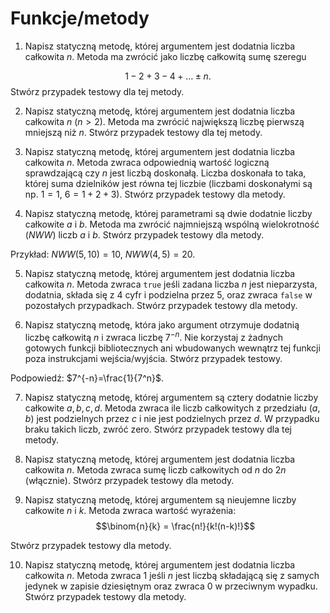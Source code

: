 # Funkcje/metody



1. Napisz statyczną metodę, której argumentem jest dodatnia liczba całkowita $n$. Metoda ma zwrócić jako liczbę całkowitą sumę szeregu

$$1-2+3-4+\ldots \pm n.$$
Stwórz przypadek testowy dla tej metody.

2. Napisz statyczną metodę, której argumentem jest dodatnia liczba całkowita $n$ ($n>2$). Metoda ma zwrócić największą liczbę pierwszą mniejszą niż $n$. Stwórz przypadek testowy dla tej metody. 

3. Napisz statyczną metodę, której argumentem jest dodatnia liczba całkowita $n$. Metoda zwraca odpowiednią wartość logiczną sprawdzającą czy $n$ jest liczbą doskonałą. Liczba doskonała to taka, której suma dzielników jest równa tej liczbie
(liczbami doskonałymi są np. $1 = 1$, $6 = 1 + 2 + 3$). Stwórz przypadek testowy dla metody.

4. Napisz statyczną metodę, której parametrami są dwie dodatnie liczby całkowite $a$ i $b$. Metoda ma zwrócić najmniejszą wspólną wielokrotność ($NWW$) liczb $a$ i $b$. Stwórz przypadek testowy dla metody.

Przykład: $NWW(5,10)=10$, $NWW(4,5)=20$.

5. Napisz statyczną metodę, której argumentem jest dodatnia liczba całkowita $n$. Metoda zwraca `true` jeśli zadana liczba $n$ jest nieparzysta, dodatnia, składa się z 4 cyfr i podzielna przez 5, oraz zwraca `false` w pozostałych przypadkach. Stwórz przypadek testowy dla metody. 

6. Napisz statyczną metodę, która jako argument otrzymuje dodatnią liczbę całkowitą $n$ i zwraca liczbę $7^{-n}$. Nie korzystaj z żadnych gotowych funkcji bibliotecznych ani wbudowanych wewnątrz tej funkcji poza instrukcjami wejścia/wyjścia. Stwórz przypadek testowy. 

Podpowiedź: $7^{-n}=\frac{1}{7^n}$. 

7. Napisz statyczną metodę, której argumentem są cztery dodatnie liczby całkowite $a, b, c, d$. Metoda zwraca ile liczb całkowitych z przedziału $(a,b)$ jest podzielnych przez $c$ i nie jest podzielnych przez $d$. W przypadku braku takich liczb, zwróć zero. Stwórz przypadek testowy dla tej metody. 

8. Napisz statyczną metodę, której argumentem jest dodatnia liczba całkowita $n$. Metoda zwraca sumę liczb całkowitych od $n$ do $2n$ (włącznie). Stwórz przypadek testowy dla metody. 

9. Napisz statyczną metodę, której argumentem są nieujemne liczby całkowite $n$ i $k$. Metoda zwraca wartość wyrażenia:
$$\binom{n}{k} = \frac{n!}{k!(n-k)!}$$

Stwórz przypadek testowy dla metody. 

10. Napisz statyczną metodę, której argumentem jest dodatnia liczba całkowita $n$. Metoda zwraca 1 jeśli $n$ jest liczbą składającą się z samych jedynek w zapisie dziesiętnym oraz zwraca 0 w przeciwnym wypadku. Stwórz przypadek testowy dla metody. 